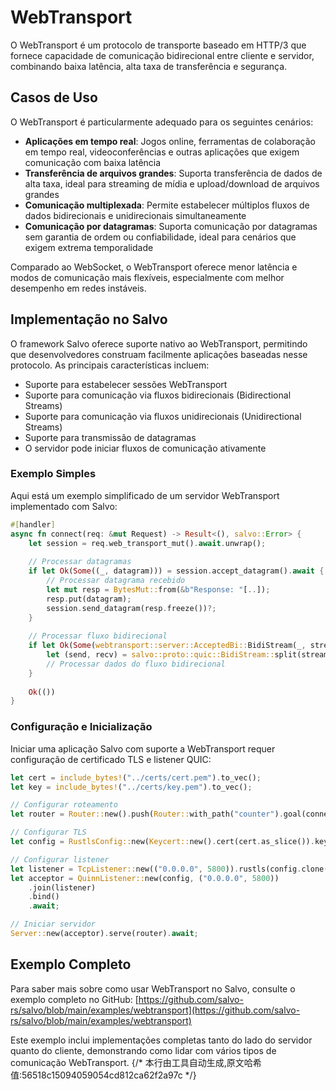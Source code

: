 # WebTransport

O WebTransport é um protocolo de transporte baseado em HTTP/3 que fornece capacidade de comunicação bidirecional entre cliente e servidor, combinando baixa latência, alta taxa de transferência e segurança.

## Casos de Uso

O WebTransport é particularmente adequado para os seguintes cenários:

- **Aplicações em tempo real**: Jogos online, ferramentas de colaboração em tempo real, videoconferências e outras aplicações que exigem comunicação com baixa latência
- **Transferência de arquivos grandes**: Suporta transferência de dados de alta taxa, ideal para streaming de mídia e upload/download de arquivos grandes
- **Comunicação multiplexada**: Permite estabelecer múltiplos fluxos de dados bidirecionais e unidirecionais simultaneamente
- **Comunicação por datagramas**: Suporta comunicação por datagramas sem garantia de ordem ou confiabilidade, ideal para cenários que exigem extrema temporalidade

Comparado ao WebSocket, o WebTransport oferece menor latência e modos de comunicação mais flexíveis, especialmente com melhor desempenho em redes instáveis.

## Implementação no Salvo

O framework Salvo oferece suporte nativo ao WebTransport, permitindo que desenvolvedores construam facilmente aplicações baseadas nesse protocolo. As principais características incluem:

- Suporte para estabelecer sessões WebTransport
- Suporte para comunicação via fluxos bidirecionais (Bidirectional Streams)
- Suporte para comunicação via fluxos unidirecionais (Unidirectional Streams)
- Suporte para transmissão de datagramas
- O servidor pode iniciar fluxos de comunicação ativamente

### Exemplo Simples

Aqui está um exemplo simplificado de um servidor WebTransport implementado com Salvo:

```rust
#[handler]
async fn connect(req: &mut Request) -> Result<(), salvo::Error> {
    let session = req.web_transport_mut().await.unwrap();
    
    // Processar datagramas
    if let Ok(Some((_, datagram))) = session.accept_datagram().await {
        // Processar datagrama recebido
        let mut resp = BytesMut::from(&b"Response: "[..]);
        resp.put(datagram);
        session.send_datagram(resp.freeze())?;
    }
    
    // Processar fluxo bidirecional
    if let Ok(Some(webtransport::server::AcceptedBi::BidiStream(_, stream))) = session.accept_bi().await {
        let (send, recv) = salvo::proto::quic::BidiStream::split(stream);
        // Processar dados do fluxo bidirecional
    }
    
    Ok(())
}
```

### Configuração e Inicialização

Iniciar uma aplicação Salvo com suporte a WebTransport requer configuração de certificado TLS e listener QUIC:

```rust
let cert = include_bytes!("../certs/cert.pem").to_vec();
let key = include_bytes!("../certs/key.pem").to_vec();

// Configurar roteamento
let router = Router::new().push(Router::with_path("counter").goal(connect));

// Configurar TLS
let config = RustlsConfig::new(Keycert::new().cert(cert.as_slice()).key(key.as_slice()));

// Configurar listener
let listener = TcpListener::new(("0.0.0.0", 5800)).rustls(config.clone());
let acceptor = QuinnListener::new(config, ("0.0.0.0", 5800))
    .join(listener)
    .bind()
    .await;

// Iniciar servidor
Server::new(acceptor).serve(router).await;
```

## Exemplo Completo

Para saber mais sobre como usar WebTransport no Salvo, consulte o exemplo completo no GitHub:
[https://github.com/salvo-rs/salvo/blob/main/examples/webtransport](https://github.com/salvo-rs/salvo/blob/main/examples/webtransport)

Este exemplo inclui implementações completas tanto do lado do servidor quanto do cliente, demonstrando como lidar com vários tipos de comunicação WebTransport.
{/* 本行由工具自动生成,原文哈希值:56518c15094059054cd812ca62f2a97c */}